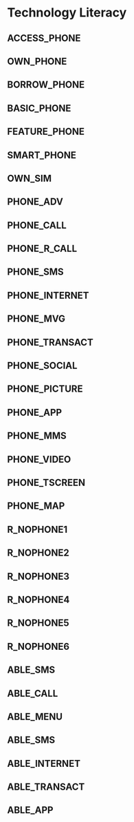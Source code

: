 # Technology Literacy

## ACCESS_PHONE
## OWN_PHONE
## BORROW_PHONE
## BASIC_PHONE
## FEATURE_PHONE
## SMART_PHONE
## OWN_SIM
## PHONE_ADV
## PHONE_CALL
## PHONE_R_CALL
## PHONE_SMS
## PHONE_INTERNET
## PHONE_MVG
## PHONE_TRANSACT
## PHONE_SOCIAL
## PHONE_PICTURE
## PHONE_APP
## PHONE_MMS
## PHONE_VIDEO
## PHONE_TSCREEN
## PHONE_MAP
## R_NOPHONE1
## R_NOPHONE2
## R_NOPHONE3
## R_NOPHONE4
## R_NOPHONE5
## R_NOPHONE6
## ABLE_SMS
## ABLE_CALL
## ABLE_MENU
## ABLE_SMS
## ABLE_INTERNET
## ABLE_TRANSACT
## ABLE_APP
